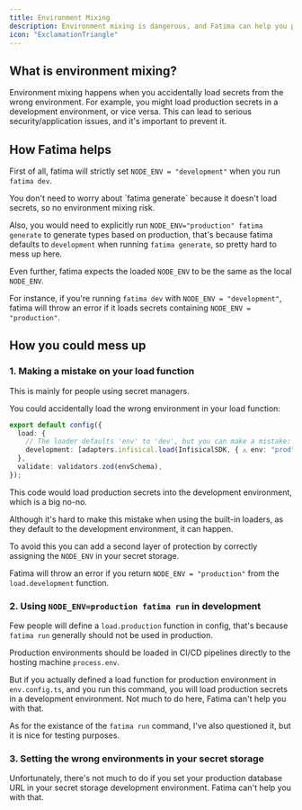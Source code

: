 ```yaml
---
title: Environment Mixing
description: Environment mixing is dangerous, and Fatima can help you prevent it.
icon: "ExclamationTriangle"
---
```


## What is environment mixing?

Environment mixing happens when you accidentally load secrets from the wrong environment. For example, you might load production secrets in a development environment, or vice versa. This can lead to serious security/application issues, and it's important to prevent it.

## How Fatima helps

First of all, fatima will strictly set `NODE_ENV = "development"` when you run `fatima dev`.

<Callout type="info" title="Don't worry about 'fatima generate'">
  You don't need to worry about `fatima generate` because it doesn't load
  secrets, so no environment mixing risk.

Also, you would need to explicitly run
`NODE_ENV="production" fatima generate` to generate types based on production, that's because fatima defaults to `development` when running `fatima generate`, so pretty hard to mess up here.

</Callout>

Even further, fatima expects the loaded `NODE_ENV` to be the same as the local `NODE_ENV`.

For instance, if you're running `fatima dev` with `NODE_ENV = "development"`, fatima will throw an error if it loads secrets containing `NODE_ENV = "production"`.

## How you could mess up

### 1. Making a mistake on your load function

This is mainly for people using secret managers.

You could accidentally load the wrong environment in your load function:

```ts
export default config({
  load: {
    // The loader defaults 'env' to 'dev', but you can make a mistake:
    development: [adapters.infisical.load(InfisicalSDK, { ⚠️ env: "prod" })]
  },
  validate: validators.zod(envSchema),
});
```

This code would load production secrets into the development environment, which is a big no-no.

Although it's hard to make this mistake when using the built-in loaders, as they default to the development environment, it can happen.

To avoid this you can add a second layer of protection by correctly assigning the `NODE_ENV` in your secret storage.

Fatima will throw an error if you return `NODE_ENV = "production"` from the `load.development` function.

### 2. Using `NODE_ENV=production fatima run` in development

Few people will define a `load.production` function in config, that's because `fatima run` generally should not be used in production.

Production environments should be loaded in CI/CD pipelines directly to the hosting machine `process.env`.

But if you actually defined a load function for production environment in `env.config.ts`, and you run this command, you will load production secrets in a development environment. Not much to do here, Fatima can't help you with that.

As for the existance of the `fatima run` command, I've also questioned it, but it is nice for testing purposes.

### 3. Setting the wrong environments in your secret storage

Unfortunately, there's not much to do if you set your production database URL in your secret storage development environment. Fatima can't help you with that.
